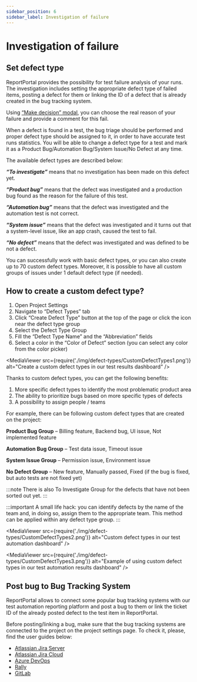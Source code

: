 ```yaml
---
sidebar_position: 6
sidebar_label: Investigation of failure
---
```


# Investigation of failure

## Set defect type

ReportPortal provides the possibility for test failure analysis of your runs. The investigation includes setting the appropriate defect type of failed items, posting a defect for them or linking the ID of a defect that is already created in the bug tracking system.

Using [“Make decision” modal](/analysis/ManualAnalysis#make-decision-modal-redesign), you can choose the real reason of your failure and provide a comment for this fail.

When a defect is found in a test, the bug triage should be performed and proper defect type should be assigned to it, in order to have accurate test runs statistics. You will be able to change a defect type for a test and mark it as a Product Bug/Automation Bug/System Issue/No Defect at any time.

The available defect types are described below:

***“To investigate”*** means that no investigation has been made on this defect yet.

***“Product bug”*** means that the defect was investigated and a production bug found as the reason for the failure of this test.

***“Automation bug”*** means that the defect was investigated and the automation test is not correct.

***“System issue”*** means that the defect was investigated and it turns out that a system-level issue, like an app crash, caused the test to fail.

***“No defect”*** means that the defect was investigated and was defined to be not a defect.

You can successfully work with basic defect types, or you can also create up to 70 custom defect types. Moreover, it is possible to have all custom groups of issues under 1 default defect type (if needed).

## How to create a custom defect type?

1. Open Project Settings
2. Navigate to “Defect Types” tab
3. Click “Create Defect Type” button at the top of the page or click the icon near the defect type group
4. Select the Defect Type Group
5. Fill the “Defect Type Name” and the “Abbreviation” fields
6. Select a color in the “Color of Defect” section (you can select any color from the color picker)

<MediaViewer src={require('./img/defect-types/CustomDefectTypes1.png')} alt="Create a custom defect types in our test results dashboard" />

Thanks to custom defect types, you can get the following benefits:

1. More specific defect types to identify the most problematic product area
2. The ability to prioritize bugs based on more specific types of defects
3. A possibility to assign people / teams

For example, there can be following custom defect types that are created on the project:

**Product Bug Group** – Billing feature, Backend bug, UI issue, Not implemented feature

**Automation Bug Group** – Test data issue, Timeout issue

**System Issue Group** – Permission issue, Environment issue

**No Defect Group** – New feature, Manually passed, Fixed (if the bug is fixed, but auto tests are not fixed yet)

:::note
There is also To Investigate Group for the defects that have not been sorted out yet.
:::

:::important
A small life hack: you can identify defects by the name of the team and, in doing so, assign them to the appropriate team. This method can be applied within any defect type group.
:::

<MediaViewer src={require('./img/defect-types/CustomDefectTypes2.png')} alt="Custom defect types in our test automation dashboard" />

<MediaViewer src={require('./img/defect-types/CustomDefectTypes3.png')} alt="Example of using custom defect types in our test automation results dashboard" />

## Post bug to Bug Tracking System

ReportPortal allows to connect some popular bug tracking systems with our test automation reporting platform and post a bug to them or link the ticket ID of the already posted defect to the test item in ReportPortal.

Before posting/linking a bug, make sure that the bug tracking systems are connected to the project on the project settings page. To check it, please, find the user guides below:

* [Atlassian Jira Server](/plugins/AtlassianJiraServer)
* [Atlassian Jira Cloud](/plugins/AtlassianJiraCloud)
* [Azure DevOps](/plugins/AzureDevOps)
* [Rally](/plugins/Rally)
* [GitLab](/plugins/GitLab)
